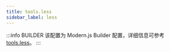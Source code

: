 ```yaml
---
title: tools.less
sidebar_label: less
---
```


:::info BUILDER
该配置为 Modern.js Builder 配置，详细信息可参考 [tools.less](https://modernjs.dev/builder/api/config-tools.html#tools-less)。
:::


<Main />
